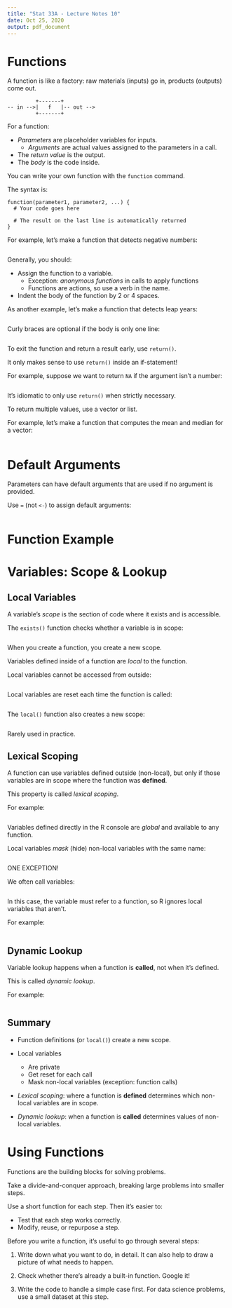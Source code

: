 ```yaml
---
title: "Stat 33A - Lecture Notes 10"
date: Oct 25, 2020
output: pdf_document
---
```



Functions
=========

A function is like a factory: raw materials (inputs) go in, products (outputs)
come out.

```
         +-------+
-- in -->|   f   |-- out -->
         +-------+
```


For a function:

* _Parameters_ are placeholder variables for inputs.
    + _Arguments_ are actual values assigned to the parameters in a call.
* The _return value_ is the output.
* The _body_ is the code inside.



You can write your own function with the `function` command.

The syntax is:
```
function(parameter1, parameter2, ...) {
  # Your code goes here
  
  # The result on the last line is automatically returned
}
```

For example, let's make a function that detects negative numbers:
```r

```

Generally, you should:

* Assign the function to a variable.
    + Exception: _anonymous functions_ in calls to apply functions
    + Functions are actions, so use a verb in the name.

* Indent the body of the function by 2 or 4 spaces.


As another example, let's make a function that detects leap years:
```r

```

Curly braces are optional if the body is only one line:
```r

```

To exit the function and return a result early, use `return()`.

It only makes sense to use `return()` inside an if-statement!

For example, suppose we want to return `NA` if the argument isn't a number:
```r

```
It's idiomatic to only use `return()` when strictly necessary.



To return multiple values, use a vector or list.

For example, let's make a function that computes the mean and median for a
vector:
```r

```






Default Arguments
=================

Parameters can have default arguments that are used if no argument is provided.

Use `=` (not `<-`) to assign default arguments:
```r

```


Function Example
================



Variables: Scope & Lookup
=======================

Local Variables
---------------

A variable's *scope* is the section of code where it exists and is accessible.

The `exists()` function checks whether a variable is in scope:
```r

```

When you create a function, you create a new scope.

Variables defined inside of a function are *local* to the function.


Local variables cannot be accessed from outside:
```r

```

Local variables are reset each time the function is called:
```r

```


The `local()` function also creates a new scope:
```r

```
Rarely used in practice.



Lexical Scoping
---------------

A function can use variables defined outside (non-local), but only if those
variables are in scope where the function was **defined**.

This property is called *lexical scoping*.

For example:
```r

```

Variables defined directly in the R console are *global* and available to any
function.


Local variables *mask* (hide) non-local variables with the same name:
```r

```


ONE EXCEPTION!

We often call variables:
```r

```

In this case, the variable must refer to a function, so R ignores local
variables that aren't.

For example:
```r

```


Dynamic Lookup
--------------

Variable lookup happens when a function is **called**, not when it's defined.

This is called *dynamic lookup*.

For example:
```r

```


Summary
-------

* Function definitions (or `local()`) create a new scope.

* Local variables
    + Are private
    + Get reset for each call
    + Mask non-local variables (exception: function calls)

* *Lexical scoping*: where a function is **defined** determines which non-local
  variables are in scope.

* *Dynamic lookup*: when a function is **called** determines values of
  non-local variables.



Using Functions
===============

Functions are the building blocks for solving problems.

Take a divide-and-conquer approach, breaking large problems into
smaller steps.

Use a short function for each step. Then it's easier to:

* Test that each step works correctly.
* Modify, reuse, or repurpose a step.

Before you write a function, it's useful to go through several steps:

1. Write down what you want to do, in detail. It can also help to
   draw a picture of what needs to happen.

2. Check whether there's already a built-in function. Google it!

3. Write the code to handle a simple case first. For data science
   problems, use a small dataset at this step.

